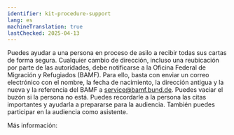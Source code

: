 ```yaml
---
identifier: kit-procedure-support
lang: es
machineTranslation: true
lastChecked: 2025-04-13
---
```


Puedes ayudar a una persona en proceso de asilo a recibir todas sus cartas de forma segura. Cualquier cambio de dirección, incluso una reubicación por parte de las autoridades, debe notificarse a la Oficina Federal de Migración y Refugiados (BAMF). Para ello, basta con enviar un correo electrónico con el nombre, la fecha de nacimiento, la dirección antigua y la nueva y la referencia del BAMF a service@bamf.bund.de. Puedes vaciar el buzón si la persona no está. Puedes recordarle a la persona las citas importantes y ayudarla a prepararse para la audiencia. También puedes participar en la audiencia como asistente.

Más información: <ExternalShortLink identifier="asylnet_support_interview" />
